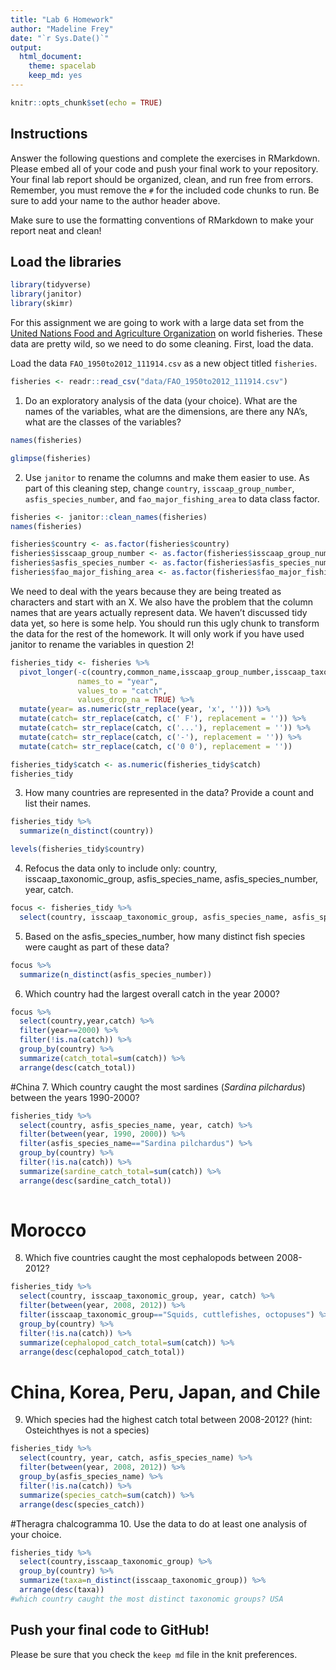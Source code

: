 ```yaml
---
title: "Lab 6 Homework"
author: "Madeline Frey"
date: "`r Sys.Date()`"
output:
  html_document: 
    theme: spacelab
    keep_md: yes
---
```


```r
knitr::opts_chunk$set(echo = TRUE)
```

## Instructions
Answer the following questions and complete the exercises in RMarkdown. Please embed all of your code and push your final work to your repository. Your final lab report should be organized, clean, and run free from errors. Remember, you must remove the `#` for the included code chunks to run. Be sure to add your name to the author header above.  

Make sure to use the formatting conventions of RMarkdown to make your report neat and clean!  

## Load the libraries
```r
library(tidyverse)
library(janitor)
library(skimr)
```

For this assignment we are going to work with a large data set from the [United Nations Food and Agriculture Organization](http://www.fao.org/about/en/) on world fisheries. These data are pretty wild, so we need to do some cleaning. First, load the data.  

Load the data `FAO_1950to2012_111914.csv` as a new object titled `fisheries`.
```r
fisheries <- readr::read_csv("data/FAO_1950to2012_111914.csv")
```

1. Do an exploratory analysis of the data (your choice). What are the names of the variables, what are the dimensions, are there any NA's, what are the classes of the variables?  
```r
names(fisheries)
```
```r
glimpse(fisheries)
```

2. Use `janitor` to rename the columns and make them easier to use. As part of this cleaning step, change `country`, `isscaap_group_number`, `asfis_species_number`, and `fao_major_fishing_area` to data class factor. 
```r
fisheries <- janitor::clean_names(fisheries)
names(fisheries)
```

```r
fisheries$country <- as.factor(fisheries$country)
fisheries$isscaap_group_number <- as.factor(fisheries$isscaap_group_number)
fisheries$asfis_species_number <- as.factor(fisheries$asfis_species_number)
fisheries$fao_major_fishing_area <- as.factor(fisheries$fao_major_fishing_area)
```

We need to deal with the years because they are being treated as characters and start with an X. We also have the problem that the column names that are years actually represent data. We haven't discussed tidy data yet, so here is some help. You should run this ugly chunk to transform the data for the rest of the homework. It will only work if you have used janitor to rename the variables in question 2!
```r
fisheries_tidy <- fisheries %>% 
  pivot_longer(-c(country,common_name,isscaap_group_number,isscaap_taxonomic_group,asfis_species_number,asfis_species_name,fao_major_fishing_area,measure),
               names_to = "year",
               values_to = "catch",
               values_drop_na = TRUE) %>% 
  mutate(year= as.numeric(str_replace(year, 'x', ''))) %>% 
  mutate(catch= str_replace(catch, c(' F'), replacement = '')) %>% 
  mutate(catch= str_replace(catch, c('...'), replacement = '')) %>% 
  mutate(catch= str_replace(catch, c('-'), replacement = '')) %>% 
  mutate(catch= str_replace(catch, c('0 0'), replacement = ''))

fisheries_tidy$catch <- as.numeric(fisheries_tidy$catch)
fisheries_tidy
```

3. How many countries are represented in the data? Provide a count and list their names.
```r
fisheries_tidy %>% 
  summarize(n_distinct(country))
```

```r
levels(fisheries_tidy$country)
```

4. Refocus the data only to include only: country, isscaap_taxonomic_group, asfis_species_name, asfis_species_number, year, catch.
```r
focus <- fisheries_tidy %>% 
  select(country, isscaap_taxonomic_group, asfis_species_name, asfis_species_number, year, catch)
```

5. Based on the asfis_species_number, how many distinct fish species were caught as part of these data?
```r
focus %>% 
  summarize(n_distinct(asfis_species_number))
```

6. Which country had the largest overall catch in the year 2000?
```r
focus %>% 
  select(country,year,catch) %>% 
  filter(year==2000) %>% 
  filter(!is.na(catch)) %>% 
  group_by(country) %>% 
  summarize(catch_total=sum(catch)) %>% 
  arrange(desc(catch_total))
```
#China
7. Which country caught the most sardines (_Sardina pilchardus_) between the years 1990-2000?
```r
fisheries_tidy %>% 
  select(country, asfis_species_name, year, catch) %>% 
  filter(between(year, 1990, 2000)) %>% 
  filter(asfis_species_name=="Sardina pilchardus") %>% 
  group_by(country) %>% 
  filter(!is.na(catch)) %>% 
  summarize(sardine_catch_total=sum(catch)) %>% 
  arrange(desc(sardine_catch_total))
  
```
# Morocco
8. Which five countries caught the most cephalopods between 2008-2012?
```r
fisheries_tidy %>% 
  select(country, isscaap_taxonomic_group, year, catch) %>% 
  filter(between(year, 2008, 2012)) %>% 
  filter(isscaap_taxonomic_group=="Squids, cuttlefishes, octopuses") %>% 
  group_by(country) %>% 
  filter(!is.na(catch)) %>% 
  summarize(cephalopod_catch_total=sum(catch)) %>% 
  arrange(desc(cephalopod_catch_total))
```
# China, Korea, Peru, Japan, and Chile
9. Which species had the highest catch total between 2008-2012? (hint: Osteichthyes is not a species)


```r
fisheries_tidy %>% 
  select(country, year, catch, asfis_species_name) %>% 
  filter(between(year, 2008, 2012)) %>% 
  group_by(asfis_species_name) %>% 
  filter(!is.na(catch)) %>% 
  summarize(species_catch=sum(catch)) %>% 
  arrange(desc(species_catch))
```
#Theragra chalcogramma
10. Use the data to do at least one analysis of your choice.
```r
fisheries_tidy %>% 
  select(country,isscaap_taxonomic_group) %>% 
  group_by(country) %>% 
  summarize(taxa=n_distinct(isscaap_taxonomic_group)) %>% 
  arrange(desc(taxa))
#which country caught the most distinct taxonomic groups? USA
```

## Push your final code to GitHub!
Please be sure that you check the `keep md` file in the knit preferences.   